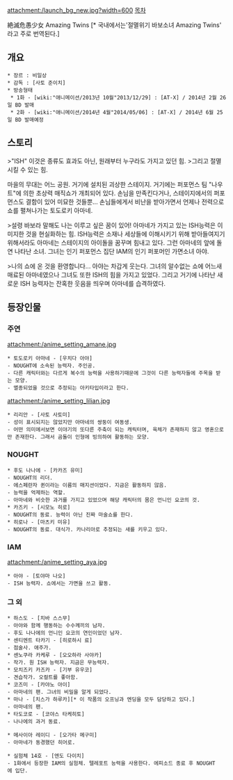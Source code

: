 attachment:/launch_bg_new.jpg?width=600
[[목차]]

絶滅危愚少女 Amazing Twins [* 국내에서는'절멸위기 바보소녀 Amazing Twins' 라고 주로 번역된다.]

== 개요 ==

 * 장르 : 비일상
 * 감독 : [사토 준이치]
 * 방송형태
  * 1화 - [wiki:"애니메이션/2013년 10월"2013/12/29] : [AT-X] / 2014년 2월 26일 BD 발매
  * 2화 - [wiki:"애니메이션/2014년 4월"2014/05/06] : [AT-X] / 2014년 6월 25일 BD 발매예정

== 스토리 ==
>"ISH" 이것은 종류도 효과도 아닌, 원래부터 누구라도 가지고 있던 힘.
>그리고 절멸시킬 수 있는 힘.

마을의 무대는 어느 공원. 거기에 설치된 괴상한 스테이지.
거기에는 퍼포먼스 팀 "나우트"에 의한 초상력 매직쇼가 개최되어 있다.
손님을 만족킨다거나, 스테이지에서의 퍼포먼스도 결함이 있어 미묘한 것들뿐...
손님들에게서 비난을 받아가면서 언제나 전력으로 쇼를 펼쳐나가는 토도로키 아마네.

>설령 바보라 말해도 나는 이루고 싶은 꿈이 있어!
아마네가 가지고 있는 ISH능력은 이미지한 것을 현실화하는 힘.
ISH능력은 소재나 세상들에 이해시키기 위해 받아들여지기 위해서라도
아마네는 스테이지의 아이돌을 꿈꾸며 힘내고 있다.
그런 아마네의 앞에 돌연 나타난 소녀. 그녀는 인기 퍼포먼스 집단
IAM의 인기 퍼포머인 가면소녀 아야.

>나의 쇼에 온 것을 환영합니다...
아야는 차갑게 웃는다.
그녀의 알수없는 쇼에 어느새 매료된 아마네였으나 
그녀도 또한 ISH의 힘을 가지고 있었다.
그리고 거기에 나타난 새로운 ISH 능력자는
잔혹한 웃음을 띄우며 아마네를 습격하였다.

== 등장인물 ==
=== 주연 ===
attachment:/anime_setting_amane.jpg
 * 토도로키 아마네 - [우치다 아야]
 - NOUGHT에 소속된 능력자. 주인공.
 - 다른 캐릭터와는 다르게 복수의 능력을 사용하기때문에 그것이 다른 능력자들에 주목을 받는 모양.
 - 멸종되었을 것으로 추정되는 아키타입이라고 한다.

attachment:/anime_setting_lilian.jpg
 * 리리안 - [사토 사토미]
 - 성이 표시되지는 않았지만 아마네의 쌍둥이 여동생.
 - 어떤 의미에서보면 이야기의 또다른 주축이 되는 캐릭터며, 육체가 존재하지 않고 영혼으로만 존재한다. 그래서 곰돌이 인형에 빙의하여 활동하는 모양.
=== NOUGHT ===
 * 후도 나나에 - [카카즈 유미]
 - NOUGHT의 리더.
 - 에스페란자 퀸이라는 이름의 매지션이었다. 지금은 활동하지 않음.  
 - 능력을 억제하는 역할.
 - 아마네와 비슷한 과거를 가지고 있었으며 해당 캐릭터의 몸은 언니인 요코의 것. 
 * 카즈키 - [시모노 히로]
 - NOUGHT의 동료. 능력이 아닌 진짜 마술쇼를 한다.
 * 히로나 - [마츠키 미유]
 - NOUGHT의 동료. 대식가. 카나리아로 추정되는 새를 키우고 있다.
=== IAM ===
attachment:/anime_setting_aya.jpg
 * 아야 - [토야마 나오]
 - ISH 능력자. 쇼에서는 가면을 쓰고 활동.
=== 그 외 ===
 * 하스도 - [치바 스스무]
 - 아야와 함께 행동하는 수수께끼의 남자.
 - 후도 나나에의 언니인 요코의 연인이었던 남자.
 * 센티멘트 타카기 - [히로하시 료]
 - 점술사. 애주가.
 * 센노쿠라 카케루 - [오오하라 사야카]
 - 작가. 원 ISH 능력자. 지금은 무능력자.
 * 모치즈키 카즈카 - [기부 유우코]
 - 견습작가. 오컬트를 좋아함.
 * 코즈미 - [카야노 아이]
 - 아마네의 팬. 그녀의 비밀을 알게 되었다.
 * 마나 - [치스가 하루카][* 이 작품의 오프닝과 엔딩을 모두 담당하고 있다.]
 - 아마네의 팬.
 * 타도코로 - [코야스 타케히토]
 - 나나에의 과거 동료.

 * 메사이아 레이디 - [오가타 메구미]
 - 아마네가 동경했던 히어로.

 * 실험체 14호 - [엔도 다이치]
 - 1화에서 등장한 IAM의 실험체. 텔레포트 능력을 사용한다. 에피소드 종료 후 NOUGHT에 입단.

